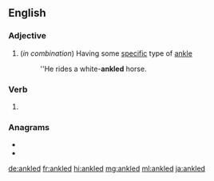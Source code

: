 ==English==

===Adjective===
{{en-adj|-}}

# (''in combination'') Having some [[specific]] type of [[ankle]]
#: ''He rides a white-'''ankled''' horse.

===Verb===
{{head|en|verb form}}

# {{en-past of|ankle}}

===Anagrams===
* {{l|en|Kendal}}
* {{l|en|lanked}}

[[de:ankled]]
[[fr:ankled]]
[[hi:ankled]]
[[mg:ankled]]
[[ml:ankled]]
[[ja:ankled]]